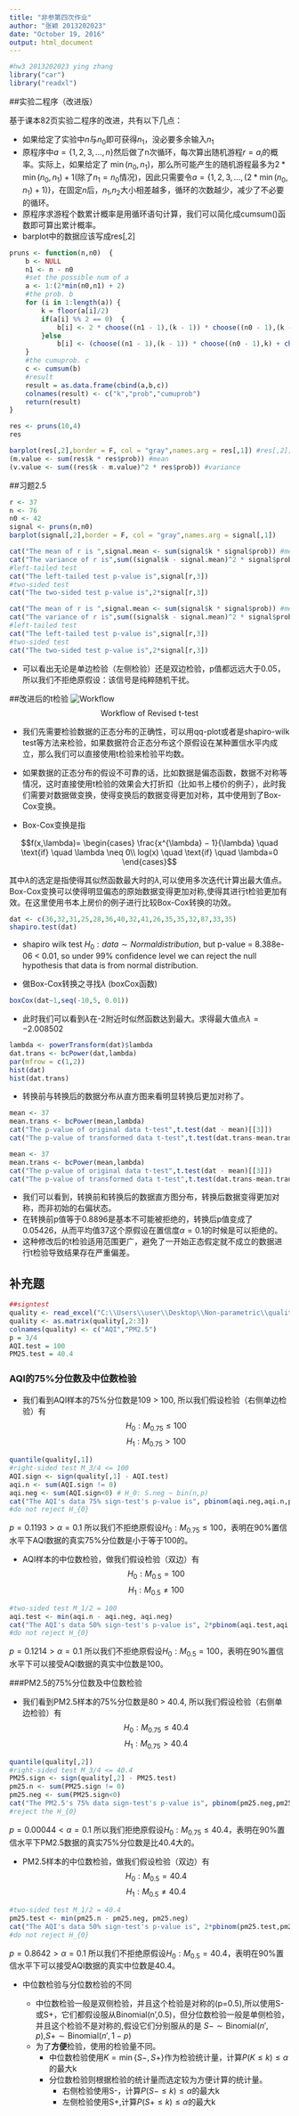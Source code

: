 ---
title: "非参第四次作业"
author: "张颖 2013202023"
date: "October 19, 2016"
output: html_document
---
```{r,echo = FALSE}
#hw3 2013202023 ying zhang
library("car")
library("readxl")
```

##实验二程序（改进版）

基于课本82页实验二程序的改进，共有以下几点：

* 如果给定了实验中$n$与$n_{0}$即可获得$n_{1}$，没必要多余输入$n_{1}$
* 原程序中$a = \{1,2,3,...,n\}$然后做了n次循环，每次算出随机游程$r = a_{i}$的概率。实际上，如果给定了 $\min (n_{0},n_{1})$，那么所可能产生的随机游程最多为$2*\min (n_{0},n_{1}) + 1$(除了$n_1 = n_0$情况)，因此只需要令$a = \{1,2,3,...,(2*\min (n_{0},n_{1}) + 1)\}$，在固定$n$后，$n_{1}$,$n_{2}$大小相差越多，循环的次数越少，减少了不必要的循环。
* 原程序求游程个数累计概率是用循环语句计算，我们可以简化成cumsum()函数即可算出累计概率。
* barplot中的数据应该写成res[,2]

```{r}
pruns <- function(n,n0)  {
    b <- NULL
    n1 <- n - n0
    #set the possible num of a
    a <- 1:(2*min(n0,n1) + 2)
    #the prob. b
    for (i in 1:length(a)) {
        k = floor(a[i]/2)
        if(a[i] %% 2 == 0)  {
            b[i] <- 2 * choose((n1 - 1),(k - 1)) * choose((n0 - 1),(k -1))/choose(n,n1)
        }else
            b[i] <- (choose((n1 - 1),(k - 1)) * choose((n0 - 1),k) + choose((n0 - 1),(k - 1)) * choose((n1 - 1),k))/choose(n,n1)
    }
    #the cumuprob. c
    c <- cumsum(b)
    #result
    result = as.data.frame(cbind(a,b,c)) 
    colnames(result) <- c("k","prob","cumuprob")
    return(result)
}

res <- pruns(10,4)
res
```
```{r,echo=FALSE}
barplot(res[,2],border = F, col = "gray",names.arg = res[,1]) #res[,2];names.arg;
(m.value <- sum(res$k * res$prob)) #mean
(v.value <- sum((res$k - m.value)^2 * res$prob)) #variance
```


##习题2.5

```{r}
r <- 37
n <- 76
n0 <- 42
signal <- pruns(n,n0)
barplot(signal[,2],border = F, col = "gray",names.arg = signal[,1]) 
```

```{r,eval=FALSE}
cat("The mean of r is ",signal.mean <- sum(signal$k * signal$prob)) #mean
cat("The variance of r is",sum((signal$k - signal.mean)^2 * signal$prob)) #variance
#left-tailed test
cat("The left-tailed test p-value is",signal[r,3])
#two-sided test
cat("The two-sided test p-value is",2*signal[r,3])
```

```{r,echo=FALSE}
cat("The mean of r is ",signal.mean <- sum(signal$k * signal$prob)) #mean
cat("The variance of r is",sum((signal$k - signal.mean)^2 * signal$prob)) #variance
#left-tailed test
cat("The left-tailed test p-value is",signal[r,3])
#two-sided test
cat("The two-sided test p-value is",2*signal[r,3])
```

* 可以看出无论是单边检验（左侧检验）还是双边检验，p值都远远大于0.05，所以我们不拒绝原假设：该信号是纯粹随机干扰。

##改进后的t检验
![Workflow](C:\\Users\\user\\Desktop\\Non-parametric\\fig1.png)
$$\text{Workflow of Revised t-test}$$

* 我们先需要检验数据的正态分布的正确性，可以用qq-plot或者是shapiro-wilk test等方法来检验，如果数据符合正态分布这个原假设在某种置信水平内成立，那么我们可以直接使用t检验来检验平均数。

* 如果数据的正态分布的假设不可靠的话，比如数据是偏态函数，数据不对称等情况，这时直接使用t检验的效果会大打折扣（比如书上楼价的例子），此时我们需要对数据做变换，使得变换后的数据变得更加对称，其中使用到了Box-Cox变换。

* Box-Cox变换是指

$$f(x,\lambda)= \begin{cases}
                \frac{x^{\lambda} − 1}{\lambda} \quad \text{if} \quad \lambda \neq 0\\
                log(x) \quad \text{if} \quad \lambda=0
                \end{cases}$$
                
其中$\lambda$的选定是指使得其似然函数最大时的$\lambda$,可以使用多次迭代计算出最大值点。Box-Cox变换可以使得明显偏态的原始数据变得更加对称,使得其进行t检验更加有效。在这里使用书本上房价的例子进行比较Box-Cox转换的功效。
                
```{r}
dat <- c(36,32,31,25,28,36,40,32,41,26,35,35,32,87,33,35)
shapiro.test(dat)
```

* shapiro wilk test $H_{0}: data \sim Normal distribution$, but p-value = 8.388e-06 < 0.01, so under 99% confidence level we can reject the null hypothesis that data is from normal distribution.

* 做Box-Cox转换之寻找$\lambda$ (boxCox函数)
```{r}
boxCox(dat~1,seq(-10,5, 0.01))
```

* 此时我们可以看到$\lambda$在-2附近时似然函数达到最大。求得最大值点$\lambda = -2.008502$

```{r}
lambda <- powerTransform(dat)$lambda
dat.trans <- bcPower(dat,lambda)
par(mfrow = c(1,2))
hist(dat)
hist(dat.trans)
```

* 转换前与转换后的数据分布从直方图来看明显转换后更加对称了。

```{r,eval=FALSE}
mean <- 37
mean.trans <- bcPower(mean,lambda)
cat("The p-value of original data t-test",t.test(dat - mean)[[3]])
cat("The p-value of transformed data t-test",t.test(dat.trans-mean.trans)[[3]])
```

```{r,echo=FALSE}
mean <- 37
mean.trans <- bcPower(mean,lambda)
cat("The p-value of original data t-test",t.test(dat - mean)[[3]])
cat("The p-value of transformed data t-test",t.test(dat.trans-mean.trans)[[3]])
```

* 我们可以看到，转换前和转换后的数据直方图分布，转换后数据变得更加对称，而非初始的右偏状态。
* 在转换前p值等于0.8896是基本不可能被拒绝的，转换后p值变成了0.05426，从而平均值37这个原假设在置信度$\alpha = 0.1$的时候是可以拒绝的。
* 这种修改后的t检验适用范围更广，避免了一开始正态假定就不成立的数据进行t检验导致结果存在严重偏差。

## 补充题

```{r}
##signtest
quality <- read_excel("C:\\Users\\user\\Desktop\\Non-parametric\\quality.xlsx", col_names = TRUE)
quality <- as.matrix(quality[,2:3])
colnames(quality) <- c("AQI","PM2.5") 
p = 3/4
AQI.test = 100
PM25.test = 40.4
```


### AQI的75%分位数及中位数检验

* 我们看到AQI样本的75%分位数是109 > 100, 所以我们假设检验（右侧单边检验）有 
$$H_{0}: M_{0.75} \leq 100 $$ $$H_{1}: M_{0.75} > 100 $$ 

```{r}
quantile(quality[,1])
#right-sided test M_3/4 <= 100
AQI.sign <- sign(quality[,1] - AQI.test)
aqi.n <- sum(AQI.sign != 0)
aqi.neg <- sum(AQI.sign<0) # H_0: S.neg ~ bin(n,p)
cat("The AQI's data 75% sign-test's p-value is", pbinom(aqi.neg,aqi.n,p))
#do not reject H_{0}
```

$p = 0.1193 > \alpha = 0.1$ 所以我们不拒绝原假设$H_{0}: M_{0.75} \leq 100$，表明在90%置信水平下AQI数据的真实75%分位数是小于等于100的。


* AQI样本的中位数检验，做我们假设检验（双边）有 
$$H_{0}: M_{0.5} = 100 $$ $$H_{1}: M_{0.5} \neq 100 $$ 

```{r}
#two-sided test M_1/2 = 100
aqi.test <- min(aqi.n - aqi.neg, aqi.neg)
cat("The AQI's data 50% sign-test's p-value is", 2*pbinom(aqi.test,aqi.n,0.5))
#do not reject H_{0}
```

$p = 0.1214 > \alpha = 0.1$ 所以我们不拒绝原假设$H_{0}: M_{0.5} = 100$，表明在90%置信水平下可以接受AQI数据的真实中位数是100。


###PM2.5的75%分位数及中位数检验

* 我们看到PM2.5样本的75%分位数是80 > 40.4, 所以我们假设检验（右侧单边检验）有 
$$H_{0}: M_{0.75} \leq 40.4 $$ $$H_{1}: M_{0.75} > 40.4 $$ 

```{r}
quantile(quality[,2]) 
#right-sided test M_3/4 <= 40.4
PM25.sign <- sign(quality[,2] - PM25.test)
pm25.n <- sum(PM25.sign != 0)
pm25.neg <- sum(PM25.sign<0)
cat("The PM2.5's 75% data sign-test's p-value is", pbinom(pm25.neg,pm25.n,p))
#reject the H_{0}
```

$p = 0.00044 < \alpha = 0.1$ 所以我们拒绝原假设$H_{0}: M_{0.75} \leq 40.4$，表明在90%置信水平下PM2.5数据的真实75%分位数是比40.4大的。

* PM2.5样本的中位数检验，做我们假设检验（双边）有 
$$H_{0}: M_{0.5} = 40.4 $$ $$H_{1}: M_{0.5} \neq 40.4 $$

```{r}
#two-sided test M_1/2 = 40.4
pm25.test <- min(pm25.n - pm25.neg, pm25.neg)
cat("The AQI's data 50% sign-test's p-value is", 2*pbinom(pm25.test,pm25.n,0.5))
#do not reject H_{0}
```
$p = 0.8642 > \alpha = 0.1$ 所以我们不拒绝原假设$H_{0}: M_{0.5} = 40.4$，表明在90%置信水平下可以接受AQI数据的真实中位数是40.4。

* 中位数检验与分位数检验的不同

    * 中位数检验一般是双侧检验，并且这个检验是对称的(p=0.5),所以使用S-或S+，它们都假设服从Binomial(n',0.5)，但分位数检验一般是单侧检验，并且这个检验不是对称的,假设它们分别服从的是 $S- \sim \text{Binomial}(n',p)$,$S+ \sim \text{Binomial}(n',1 - p)$
    * 为了**方便**检验，使用的检验量不同。
        * 中位数检验使用$K = \min \{S-,S+\}$作为检验统计量，计算$P(K \leq k) \leq \alpha$的最大k
        * 分位数检验则根据检验的统计量而选定较为方便计算的统计量。
            * 右侧检验使用S-，计算$P(S- \leq k) \leq \alpha$的最大k
            * 左侧检验使用S+,计算$P(S+ \leq k) \leq \alpha$的最大k
